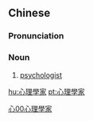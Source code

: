 {{also|心理学家}}
==Chinese==
{{zh-forms|s=心理学家|type=31}}

===Pronunciation===
{{zh-pron
|m=xīnlǐxuéjiā
|c=sam1 lei5 hok6 gaa1
|mn=xm,qz,tw:sim-lí-ha̍k-ka/zz:sim-lí-ha̍k-kee
|cat=n
}}

===Noun===
{{zh-noun}}

# [[psychologist]]

[[Category:zh:Psychology|心00心理學家]]

[[hu:心理學家]]
[[pt:心理學家]]
